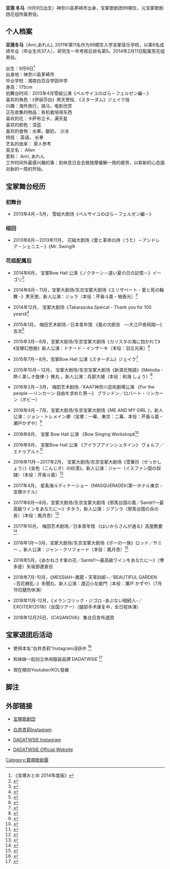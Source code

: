 {{orphan|time=2015-12-14T06:49:58+00:00}}
'''亚莲 冬马'''（9月9日出生）神奈川县茅崎市出身，宝冢歌剧团99期生，元宝冢歌剧团花组所属男役。

== 个人档案 ==

'''亚莲冬马'''（Anri,あれん), 2011年第11名作为99期生入学宝冢音乐学校，以第6名成绩卒业（卒业生共37人），研究生一年考核后排名第5。2014年2月11日配属至花组男役。

出生：9月9日<ref>《宝塚おとめ 2014年度版》</ref><br />

出身地：神奈川县茅崎市<br />

毕业学校：湘南白百合学园中学<br />

身高：175cm<br />

初舞台时间：2013年4月雪組公演《ベルサイユのばら－フェルゼン編－》<br />

喜欢的角色：《伊丽莎白》黑天使役, 《スターダム》ジェイク役<br />                                                                                                                

兴趣：海外旅行，骑马，电影欣赏<br />

正在收集的物品：有机栽培得东西<br />

喜欢的花：卡萨布兰卡，满天星<br />

喜欢的颜色：深蓝 <br />

喜欢的食物：水果，酸奶， 沙冰<br />

特技： 英语， 长拳<br />

艺名的由来： 家人参考 <br />

英文名： Allen<br />

爱称： Anri, あれん<br />

工作时间外最感兴趣的事：到休息日会去做按摩缓解一周的疲劳，以崭新的心态面对新的一周的开始。

== 宝冢舞台经历 ==
=== 初舞台 ===
* 2013年4月－5月， 雪組大剧场《ベルサイユのばら－フェルゼン編－》
=== 组回 ===
* 2013年8月－2013年11月， 花組大剧场《愛と革命の詩（うた）－アンドレア・シェニエ－》《Mr. Swing!》
=== 花组配属后 ===
* 2014年6月，  宝冢Bow Hall 公演《ノクターン－遠い夏の日の記憶－》イーゴリ<ref>{{Cite web |url=http://kageki.hankyu.co.jp/revue/2014/nocturne/cast.html#cast |title=存档副本 |accessdate=2015-11-03 |archive-date=2016-03-07 |archive-url=https://web.archive.org/web/20160307164131/http://kageki.hankyu.co.jp/revue/2014/nocturne/cast.html#cast |dead-url=no }}</ref>

* 2014年8月－11月，宝冢大剧场/东京宝冢大剧场《エリザベート - 愛と死の輪舞 -》黒天使，新人公演：ジュラ（本役：芹香斗亜・柚香光）<ref>{{Cite web |url=http://kageki.hankyu.co.jp/revue/2014/elisabeth/cast.html#cast |title=存档副本 |accessdate=2015-11-03 |archive-date=2016-11-30 |archive-url=https://web.archive.org/web/20161130033014/http://kageki.hankyu.co.jp/revue/2014/elisabeth/cast.html#cast |dead-url=no }}</ref>

* 2014年12月， 宝冢大剧场《Takarazuka Speical - Thank you for 100 years》<ref>{{Cite web |url=http://kageki.hankyu.co.jp/revue/2014/takarazukaspecial2014/cast.html#perform |title=存档副本 |accessdate=2015-11-03 |archive-date=2015-03-13 |archive-url=https://web.archive.org/web/20150313214440/http://kageki.hankyu.co.jp/revue/2014/takarazukaspecial2014/cast.html#perform |dead-url=no }}</ref>

* 2015年1月， 梅田艺术剧场／日本青年馆 《風の次郎吉　―大江戸夜飛翔―》吉次<ref>{{Cite web |url=http://kageki.hankyu.co.jp/revue/2015/jirokichi/cast.html#cast |title=存档副本 |accessdate=2015-11-03 |archive-date=2020-11-24 |archive-url=https://web.archive.org/web/20201124065012/https://kageki.hankyu.co.jp/revue/2015/jirokichi/cast.html#cast |dead-url=no }}</ref>

* 2015年3月－6月，宝冢大剧场/东京宝冢大剧场《カリスタの海に抱かれて》《宝塚幻想曲》新人公演：ドナード・インザーキ（本役：羽立光来）<ref>{{Cite web |url=http://kageki.hankyu.co.jp/revue/2015/calista/cast.html#cast |title=存档副本 |accessdate=2015-11-03 |archive-date=2020-08-05 |archive-url=https://web.archive.org/web/20200805071827/https://kageki.hankyu.co.jp/revue/2015/calista/cast.html#cast |dead-url=no }}</ref>

* 2015年7月－8月，宝冢Bow Hall 公演《スターダム》ジェイク<ref>{{Cite web |url=http://kageki.hankyu.co.jp/revue/2015/stardom/cast.html#cast |title=存档副本 |accessdate=2015-11-03 |archive-date=2020-11-25 |archive-url=https://web.archive.org/web/20201125072140/https://kageki.hankyu.co.jp/revue/2015/stardom/cast.html#cast |dead-url=no }}</ref>

* 2015年10月－12月， 宝冢大剧场/东京宝冢大剧场《新源氏物語》《Melodia -熱く美しき旋律-》蜂丸 ，新人公演：兵部大辅（本役：和海 しょう）<ref>{{Cite web |url=http://kageki.hankyu.co.jp/revue/2015/genji/cast.html#cast |title=存档副本 |accessdate=2015-11-03 |archive-date=2020-09-28 |archive-url=https://web.archive.org/web/20200928154536/https://kageki.hankyu.co.jp/revue/2015/genji/cast.html#cast |dead-url=no }}</ref>

* 2016年2月－3月， 梅田艺术剧场／KAAT神奈川芸術劇場公演 《For the people —リンカーン 自由を求めた男—》 ブランドン／ロバート・リンカーン（ボビー）

* 2016年4月－7月，宝冢大剧场/东京宝冢大剧场《ME AND MY GIRL 》，新人公演：ジョン・トレメイン卿（宝塚：一幕、東京：二幕、本役：芹香斗亜・瀬戸かずや）<ref>{{cite web |url=https://kageki.hankyu.co.jp/news/20160319_015.html |title=存档副本 |accessdate=2016-03-19 |deadurl=yes |archiveurl=https://web.archive.org/web/20160322082104/http://kageki.hankyu.co.jp/news/20160319_015.html |archivedate=2016-03-22 }}</ref>

* 2016年8月， 宝冢 Bow Hall 公演 《Bow Singing Workshop》<ref>{{Cite web |url=http://kageki.hankyu.co.jp/revue/2016/workshop/index.html |title=存档副本 |accessdate=2016-08-14 |archive-date=2021-02-06 |archive-url=https://web.archive.org/web/20210206023025/https://kageki.hankyu.co.jp/revue/2016/workshop/index.html |dead-url=no }}</ref>

* 2016年9月， 宝冢Bow Hall 公演 《アイラブアインシュタイン》 ヴォルフ／エドゥアルト<ref>{{Cite web |url=https://kageki.hankyu.co.jp/revue/2016/einstein/cast.html#perform |title=存档副本 |accessdate=2016-09-14 |archive-date=2016-11-16 |archive-url=https://web.archive.org/web/20161116022223/http://kageki.hankyu.co.jp/revue/2016/einstein/cast.html#perform |dead-url=no }}</ref>

* 2016年11月－2017年2月， 宝冢大剧场/东京宝冢大剧场《雪華抄（せっかしょう）》《金色（こんじき）の砂漠》，新人公演：ジャー（イスファン国の奴隷）（本役：芹香斗亜）<ref>{{Cite web |url=https://kageki.hankyu.co.jp/revue/2016/konjiki/cast.html#cast |title=存档副本 |accessdate=2016-11-05 |archive-date=2020-12-12 |archive-url=https://web.archive.org/web/20201212222711/https://kageki.hankyu.co.jp/revue/2016/konjiki/cast.html#cast |dead-url=no }}</ref>

* 2017年4月， 星条海斗ディナーショー《MASQUERADE》（第一ホテル東京・宝塚ホテル）

* 2017年6月～8月，宝冢大剧场/东京宝冢大剧场《邪馬台国の風／Santé!!～最高級ワインをあなたに～》タタラ，新人公演：ジアシラ（邪馬台国の兵の長）（本役：鳳月杏）<ref>{{Cite web |url=https://kageki.hankyu.co.jp/revue/2017/yamataikokunokaze/cast.html |title=存档副本 |accessdate=2017-05-27 |archive-date=2020-11-25 |archive-url=https://web.archive.org/web/20201125082753/https://kageki.hankyu.co.jp/revue/2017/yamataikokunokaze/cast.html |dead-url=no }}</ref>

* 2017年10月， 梅田艺术剧场／日本青年馆 《はいからさんが通る》高屋敷要<ref>{{Cite web |url=http://kageki.hankyu.co.jp/revue/2017/haikarasan/cast.html#cast |title=存档副本 |accessdate=2017-11-07 |archive-date=2020-11-27 |archive-url=https://web.archive.org/web/20201127054636/https://kageki.hankyu.co.jp/revue/2017/haikarasan/cast.html#cast |dead-url=no }}</ref>

* 2018年1月～3月，宝冢大剧场/东京宝冢大剧场《ポーの一族》ロッド／サミー ，新人公演：ジャン・クリフォード（本役：鳳月杏）<ref>{{Cite web |url=http://kageki.hankyu.co.jp/revue/2018/ponoichizoku/cast.html#cast |title=存档副本 |accessdate=2017-11-07 |archive-date=2020-11-02 |archive-url=https://web.archive.org/web/20201102145104/https://kageki.hankyu.co.jp/revue/2018/ponoichizoku/cast.html#cast |dead-url=no }}</ref>

* 2018年5月，《あかねさす紫の花／Santé!!～最高級ワインをあなたに～》（博多座）矢坂部連倉目

* 2018年7月-10月，《MESSIAH−異聞・天草四郎−／BEAUTIFUL GARDEN −百花繚乱−》多聞丸、新人公演：渡辺小左衛門（本役：瀬戸 かずや）（7月19日腿伤休演）

* 2018年11月-12月，《メランコリック・ジゴロ -あぶない相続人-／EXCITER!!2018》（全国ツアー）（腿部手术康复中，全日程休演）

* 2018年12月25日，《CASANOVA》 集合日宣布退团

== 宝冢退团后活动 ==
* 使用本名“白井杏莉”Instagram活跃中 <ref>{{Cite web |url=https://www.instagram.com/anri.9.9/?utm_source=ig_profile_share&igshid=8ho5qwox90mq |title=存档副本 |accessdate=2019-02-13 |archive-date=2019-02-22 |archive-url=https://web.archive.org/web/20190222055444/https://www.instagram.com/anri.9.9/?utm_source=ig_profile_share&igshid=8ho5qwox90mq |dead-url=no }}</ref>

* 和妹妹一起创立休闲服装品牌 DADATWSIE <ref>{{Cite web |url=https://www.instagram.com/p/BtHp0Y-BKsz/?utm_source=ig_share_sheet&igshid=js6c7essd6m6 |title=存档副本 |accessdate=2019-02-13 |archive-date=2019-02-22 |archive-url=https://web.archive.org/web/20190222055444/https://www.instagram.com/p/BtHp0Y-BKsz/?utm_source=ig_share_sheet&igshid=js6c7essd6m6 |dead-url=no }}</ref>

*現在傾向Youtuber/KOL發展

== 脚注 ==
{{Reflist}}

== 外部链接 ==
*[http://kageki.hankyu.co.jp 宝塚歌劇団]{{Wayback|url=http://kageki.hankyu.co.jp/ |date=20160707121951 }}

[[Category:寶塚歌劇團|Category:寶塚歌劇團]]

*[https://instagram.com/anri.9.9?utm_source=ig_profile_share&igshid=8ho5qwox90mq  白井杏莉Instagram] {{Wayback|url=https://instagram.com/anri.9.9?utm_source=ig_profile_share&igshid=8ho5qwox90mq |date=20190222055444 }}

*[https://www.instagram.com/p/BtHp0Y-BKsz/?utm_source=ig_share_sheet&igshid=js6c7essd6m6 DADATWSIE Instagram] {{Wayback|url=https://www.instagram.com/p/BtHp0Y-BKsz/?utm_source=ig_share_sheet&igshid=js6c7essd6m6 |date=20190222055444 }}

*[https://dadatwsie.stores.jp/ DADATWSIE Official Website] {{Wayback|url=https://dadatwsie.stores.jp/ |date=20190429044731 }}
